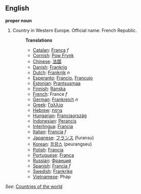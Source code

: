 ==English==

'''proper noun'''

# Country in Western Europe. Official name: French Republic.
#:'''Translations'''
#:*[[Catalan]]: [[França]] ''f''
#:*[[Cornish]]: [[Pow Frynk]]
#:*[[Chinese]]: [[法国]]
#:*[[Danish]]: [[Frankrig]]
#:*[[Dutch]]: [[Frankrijk]] ''n''
#:*[[Esperanto]]: [[Francio]], [[Francujo]]
#:*[[Estonian]]: [[Prantsusmaa]]
#:*[[Finnish]]: [[Ranska]]
#:*[[French]]: France ''f''
#:*[[German]]: [[Frankreich]] ''n''
#:*[[Greek]]: [[Γαλλία]]
#:*[[Hebrew]]: [[צרפת]]
#:*[[Hungarian]]: [[Franciaország]]
#:*[[Indonesian]]: [[Perancis]]
#:*[[Interlingua]]: [[Francia]]
#:*[[Italian]]: [[Francia]] ''f''
#:*[[Japanese]]: [[フランス]] (furansu)
#:*[[Korean]]: [[프랑스]] (peurangseu)
#:*[[Polish]]: [[Francja]]
#:*[[Portuguese]]: [[França]]
#:*[[Russian]]: [[Франция]]
#:*[[Spanish]]: [[Francia]] ''f''
#:*[[Swedish]]: [[Frankrike]]
#:*[[Vietnamese]]: Pháp

''See'': [[Countries of the world]]